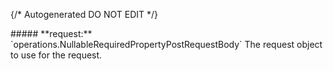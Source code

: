 {/* Autogenerated DO NOT EDIT  */}

<Collapsible>
    ##### **request:** `operations.NullableRequiredPropertyPostRequestBody`
    The request object to use for the request.
    <Collapsible.Break/>
    <NullableRequiredPropertyPostRequestBody/>
</Collapsible>

